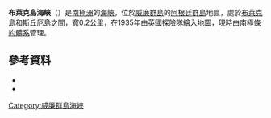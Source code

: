 {{Coord|65|15|S|64|17|W|source:GNIS|display=title}}

'''布萊克島海峽'''（{{lang-en|Black Island Channel}}）是[[南極洲|南極洲]]的[[海峽|海峽]]，位於[[威廉群島|威廉群島]]的[[阿根廷群島|阿根廷群島]]地區，處於[[布萊克島|布萊克島]]和[[斯丘厄島|斯丘厄島]]之間，寬0.2公里，在1935年由[[英國|英國]]探險隊繪入地圖，現時由[[南極條約體系|南極條約體系]]管理。

==參考資料==
*{{cite gnis | type = antarid | id = 1459| name = Black Island Channel | accessdate = 2011-07-21}}
*{{usgs-gazetteer|id=1459}}

{{DEFAULTSORT:Black Island Channel}}
[[Category:威廉群島海峽|Category:威廉群島海峽]]


{{WilhelmArchipelago-geo-stub}}